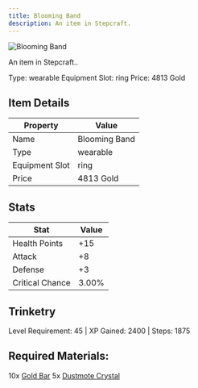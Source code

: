 ```yaml
---
title: Blooming Band
description: An item in Stepcraft.
---
```


<div className="flex items-start gap-6 mb-8">
  <div className="flex-shrink-0">
    <img src="/assets/resources/trinketry/rings/sunburst_ring.png" alt="Blooming Band" className="w-24 h-24 border rounded-lg" />
  </div>
  <div className="flex-1">
    <div className="space-y-2">
      <p className="text-lg text-muted-foreground">An item in Stepcraft..</p>
      <div className="flex flex-wrap gap-4 text-sm">
        <span className="px-2 py-1 bg-green-100 dark:bg-green-900 rounded-md">
          Type: wearable
        </span>
        <span className="px-2 py-1 bg-purple-100 dark:bg-purple-900 rounded-md">
          Equipment Slot: ring
        </span>
        <span className="px-2 py-1 bg-yellow-100 dark:bg-yellow-900 rounded-md">
          Price: 4813 Gold
        </span>
      </div>
    </div>
  </div>
</div>

## Item Details
| Property | Value |
|----------|-------|
| Name | Blooming Band |
| Type | wearable |
| Equipment Slot | ring |
| Price | 4813 Gold |

## Stats
| Stat | Value |
|------|-------|
| Health Points | +15 |
| Attack | +8 |
| Defense | +3 |
| Critical Chance | 3.00% |

## Trinketry
Level Requirement: 45 | XP Gained: 2400 | Steps: 1875

## Required Materials:
10x [Gold Bar](/docs/resources/individual/gold_bar)
5x [Dustmote Crystal](/docs/resources/individual/dustmote_crystal)

